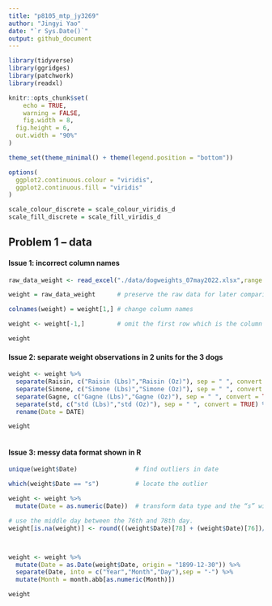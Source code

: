 ```yaml
---
title: "p8105_mtp_jy3269"
author: "Jingyi Yao"
date: "`r Sys.Date()`"
output: github_document
---
```


```r
library(tidyverse)
library(ggridges)
library(patchwork)
library(readxl)

knitr::opts_chunk$set(
	echo = TRUE,
	warning = FALSE,
	fig.width = 8, 
  fig.height = 6,
  out.width = "90%"
)

theme_set(theme_minimal() + theme(legend.position = "bottom"))

options(
  ggplot2.continuous.colour = "viridis",
  ggplot2.continuous.fill = "viridis"
)

scale_colour_discrete = scale_colour_viridis_d
scale_fill_discrete = scale_fill_viridis_d

```

## Problem 1 -- data

#### Issue 1: incorrect column names  
```r
raw_data_weight <- read_excel("./data/dogweights_07may2022.xlsx",range = "B1:F363") 

weight = raw_data_weight      # preserve the raw data for later comparison

colnames(weight) = weight[1,] # change column names

weight <- weight[-1,]         # omit the first row which is the column name

weight

```

#### Issue 2: separate weight observations in 2 units for the 3 dogs 

```r
weight <- weight %>% 
  separate(Raisin, c("Raisin (Lbs)","Raisin (Oz)"), sep = " ", convert = TRUE) %>% 
  separate(Simone, c("Simone (Lbs)","Simone (Oz)"), sep = " ", convert = TRUE) %>% 
  separate(Gagne, c("Gagne (Lbs)","Gagne (Oz)"), sep = " ", convert = TRUE) %>% 
  separate(std, c("std (Lbs)","std (Oz)"), sep = " ", convert = TRUE) %>% 
  rename(Date = DATE)

weight
  
```

#### Issue 3: messy data format shown in R

```r
unique(weight$Date)                # find outliers in date

which(weight$Date == "s")          # locate the outlier

weight <- weight %>% 
  mutate(Date = as.numeric(Date))  # transform data type and the “s” will be NA

# use the middle day between the 76th and 78th day.
weight[is.na(weight)] <- round(((weight$Date)[78] + (weight$Date)[76])/2)



weight <- weight %>% 
  mutate(Date = as.Date(weight$Date, origin = "1899-12-30")) %>% 
  separate(Date, into = c("Year","Month","Day"),sep = "-") %>% 
  mutate(Month = month.abb[as.numeric(Month)])

weight




```






